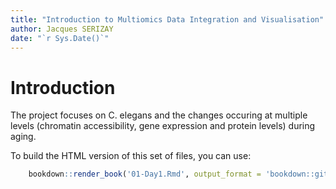 ```yaml
---
title: "Introduction to Multiomics Data Integration and Visualisation"
author: Jacques SERIZAY
date: "`r Sys.Date()`"
---
```


# Introduction

The project focuses on C. elegans and the changes occuring at multiple 
levels (chromatin accessibility, gene expression and protein levels) 
during aging. 

To build the HTML version of this set of files, you can use: 
```r
    bookdown::render_book('01-Day1.Rmd', output_format = 'bookdown::gitbook')
```